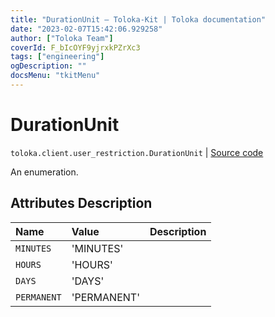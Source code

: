 ```yaml
---
title: "DurationUnit — Toloka-Kit | Toloka documentation"
date: "2023-02-07T15:42:06.929258"
author: ["Toloka Team"]
coverId: F_bIcOYF9yjrxkPZrXc3
tags: ["engineering"]
ogDescription: ""
docsMenu: "tkitMenu"
---
```


# DurationUnit
`toloka.client.user_restriction.DurationUnit` | [Source code](https://github.com/Toloka/toloka-kit/blob/v1.1.3/src/client/user_restriction.py#L17)

An enumeration.

## Attributes Description

| Name | Value | Description |
| :------| :-----------| :----------|
`MINUTES`|'MINUTES'|
`HOURS`|'HOURS'|
`DAYS`|'DAYS'|
`PERMANENT`|'PERMANENT'|